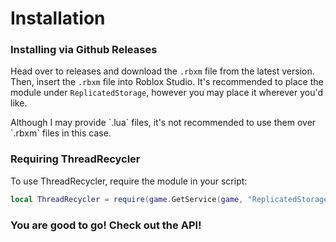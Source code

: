 
# Installation

<Steps>

### Installing via Github Releases

Head over to releases and download the `.rbxm` file from the latest version. Then, insert the `.rbxm` file into Roblox Studio. 
<Callout type="info">
    It's recommended to place the module under `ReplicatedStorage`, however you may place it wherever you'd like. 
</Callout>

<Callout type="warning">
    Although I may provide `.lua` files, it's not recommended to use them over `.rbxm` files in this case.
</Callout>

### Requiring ThreadRecycler

To use ThreadRecycler, require the module in your script:
```lua copy filename="client-or-server" {1}
local ThreadRecycler = require(game.GetService(game, "ReplicatedStorage").ThreadRecycler) -- p.s. .GetService is faster; Never knew that huh?
```
### You are good to go! Check out the API!

</Steps>
